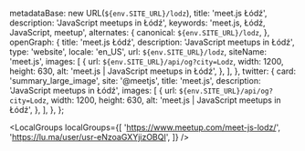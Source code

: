 
  metadataBase: new URL(`${env.SITE_URL}/lodz`),
  title: 'meet.js Łódź',
  description: 'JavaScript meetups in Łódź',
  keywords: 'meet.js, Łódź, JavaScript, meetup',
  alternates: {
    canonical: `${env.SITE_URL}/lodz`,
  },
  openGraph: {
    title: 'meet.js Łódź',
    description: 'JavaScript meetups in Łódź',
    type: 'website',
    locale: 'en_US',
    url: `${env.SITE_URL}/lodz`,
    siteName: 'meet.js',
    images: [
      {
        url: `${env.SITE_URL}/api/og?city=Lodz`,
        width: 1200,
        height: 630,
        alt: 'meet.js | JavaScript meetups in Łódź',
      },
    ],
  },
  twitter: {
    card: 'summary_large_image',
    site: '@meetjs',
    title: 'meet.js',
    description: 'JavaScript meetups in Łódź',
    images: [
      {
        url: `${env.SITE_URL}/api/og?city=Lodz`,
        width: 1200,
        height: 630,
        alt: 'meet.js | JavaScript meetups in Łódź',
      },
    ],
  },
};

<CityBanner city="Łódź" background="/city/lodz/cover.jpg" />

<EventSection city="Łódź" />

<LocalGroups
  localGroups={[
    'https://www.meetup.com/meet-js-lodz/',
    'https://lu.ma/user/usr-eNzoaGXYjizOBQI',
  ]}
/>

<FAQ questions={LodzFAQ} />

<Organizers city="Lodz" organizers={LodzOrganizers} />

<CityEmail email="Lodz@meetjs.pl" />
